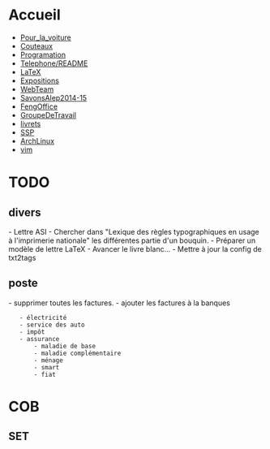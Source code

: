 = Accueil =
* [[Pour_la_voiture]]
* [[Couteaux]]
* [[Programation]]
* [[Telephone/README]]
* [[LaTeX]]
* [[Expositions]]
* [[WebTeam]]
* [[SavonsAlep2014-15]]
* [[FengOffice]]
* [[GroupeDeTravail]]
* [[livrets]]
* [[SSP]]
* [[ArchLinux]]
* [[vim]]


= TODO =
== divers ==
- Lettre ASI
- Chercher dans "Lexique des règles typographiques en usage à l'imprimerie nationale" les différentes partie d'un bouquin.
- Préparer un modèle de lettre LaTeX
- Avancer le livre blanc...
- Mettre à jour la config de txt2tags

== poste ==

- supprimer toutes les factures.
- ajouter les factures à la banques
	- électricité
	- service des auto
	- impôt
	- assurance
		- maladie de base
		- maladie complémentaire
		- ménage
		- smart
		- fiat


= COB =
== SET ==

